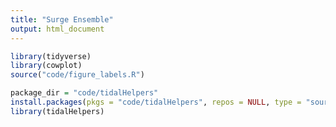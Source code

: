 ```yaml
---
title: "Surge Ensemble"
output: html_document
---
```


```r
library(tidyverse)
library(cowplot)
source("code/figure_labels.R")
```

```r
package_dir = "code/tidalHelpers"
install.packages(pkgs = "code/tidalHelpers", repos = NULL, type = "source")
library(tidalHelpers)
```


